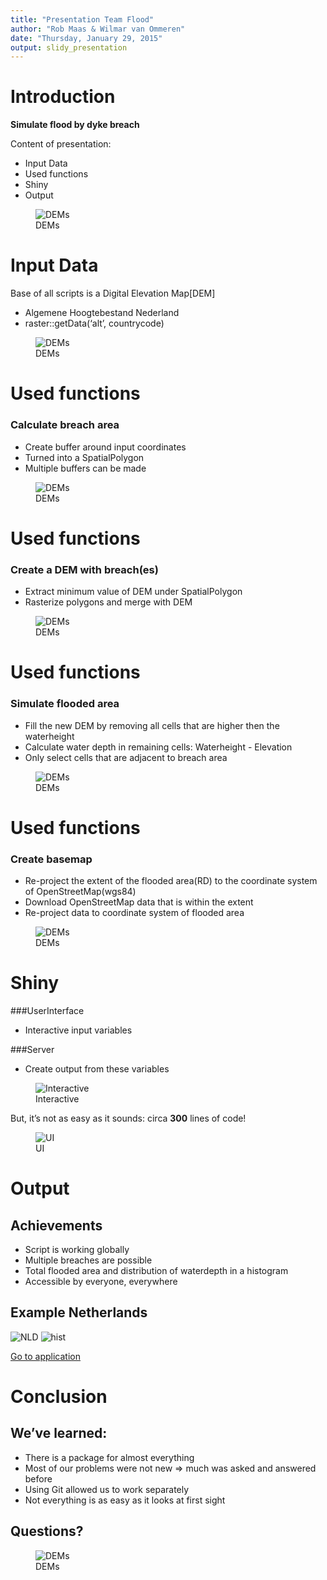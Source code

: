 ```yaml
---
title: "Presentation Team Flood"
author: "Rob Maas & Wilmar van Ommeren"
date: "Thursday, January 29, 2015"
output: slidy_presentation
---
```



# Introduction

**Simulate flood by dyke breach**

Content of presentation:

- Input Data
- Used functions
- Shiny
- Output

![DEMs](www/intro.jpg)


# Input Data

Base of all scripts is a Digital Elevation Map[DEM]   

- Algemene Hoogtebestand Nederland
- raster::getData('alt', countrycode)

![DEMs](www/DEM.png)

  
# Used functions

### Calculate breach area

- Create buffer around input coordinates 
- Turned into a SpatialPolygon
- Multiple buffers can be made

![DEMs](www/breacharea.png)

# Used functions

### Create a DEM with breach(es)

- Extract minimum value of DEM under SpatialPolygon
- Rasterize polygons and merge with DEM

![DEMs](www/DEMwithBreach.png)

# Used functions

### Simulate flooded area

- Fill the new DEM by removing all cells that are higher then the waterheight
- Calculate water depth in remaining cells: Waterheight - Elevation
- Only select cells that are adjacent to breach area

![DEMs](www/waterdepth.png)

# Used functions

### Create basemap
- Re-project the extent of the flooded area(RD) to the coordinate system of OpenStreetMap(wgs84)
- Download OpenStreetMap data that is within the extent
- Re-project data to coordinate system of flooded area

![DEMs](www/basemap.png)


# Shiny

###UserInterface

- Interactive input variables

###Server

- Create output from these variables

![Interactive](www/Interactive.png)


But, it's not as easy as it sounds:
circa **300** lines of code!

![UI](www/UI.png)

# Output

## Achievements

- Script is working globally
- Multiple breaches are possible
- Total flooded area and distribution of waterdepth in a histogram
- Accessible by everyone, everywhere

## Example Netherlands

![NLD](www/country.png)
![hist](www/hist.png)

[Go to application](https://wilmarvanommeren.shinyapps.io/floodrisk/)

# Conclusion

## We've learned:

- There is a package for almost everything
- Most of our problems were not new => much was asked and answered before
- Using Git allowed us to work separately
- Not everything is as easy as it looks at first sight

## Questions?
![DEMs](www/front.jpg)




